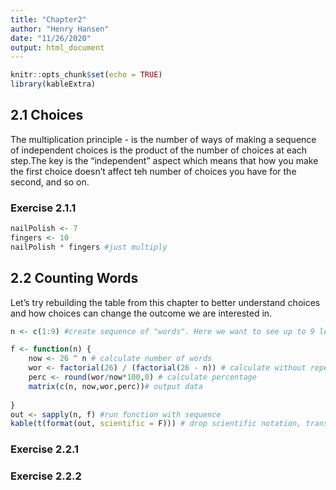 ```yaml
---
title: "Chapter2"
author: "Henry Hansen"
date: "11/26/2020"
output: html_document
---
```


```r
knitr::opts_chunk$set(echo = TRUE)
library(kableExtra)
```

## 2.1 Choices
The multiplication principle - is the number of ways of making a sequence of independent choices is the product of the number of choices at each step.The key is the "independent" aspect which means that how you make the first choice doesn't affect teh number of choices you have for the second, and so on. 

### Exercise 2.1.1
```r
nailPolish <- 7
fingers <- 10
nailPolish * fingers #just multiply
```

## 2.2 Counting Words
Let's try rebuilding the table from this chapter to better understand choices and how choices can change the outcome we are interested in. 

```r
n <- c(1:9) #create sequence of "words". Here we want to see up to 9 letter words

f <- function(n) {
    now <- 26 ^ n # calculate number of words
    wor <- factorial(26) / (factorial(26 - n)) # calculate without repeats using permutations
    perc <- round(wor/now*100,0) # calculate percentage
    matrix(c(n, now,wor,perc))# output data
    
}
out <- sapply(n, f) #run function with sequence
kable(t(format(out, scientific = F))) # drop scientific notation, transpose list, and output table
```

### Exercise 2.2.1

### Exercise 2.2.2


